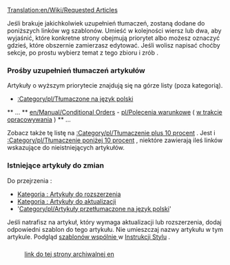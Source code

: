 [[Translation:en/Wiki/Requested Articles]]

Jeśli brakuje jakichkolwiek uzupełnień tłumaczeń, zostaną dodane do poniższych linków wg szablonów. Umieść w kolejności wiersz lub dwa, aby wyjaśnić, które konkretne strony obejmują priorytet albo możesz oznaczyć gdzieś, które obszernie zamierzasz edytować.
Jeśli wolisz napisać choćby sekcje, po prostu wybierz temat z tego zbioru i zrób .
=== Prośby uzupełnień tłumaczeń artykułów ===

Artykuły o wyższym priorytecie znajdują się na górze listy (poza kategorią).
* [[:Category/pl/Tłumaczone na język polski ]]
<!--* advanced rail networks--><!--
-->** ... 
<!--* Oś czasu . W jakich latach każdy z grfy zaczyna/kończy się. Co możesz zrobić--><!--
-->** [[en/Manual/Conditional Orders]] - [[pl/Polecenia warunkowe]] ( [[en/Archive/Community/Users/Yazalo/News|w trakcie opracowywania]] )
<!--* Przyzwoita sekcja [[pl/Archive/Manual/Rozwiązywanie problemów | Troubleshooting ]]--><!--
--><!--** W szczególności szczegółowe informacje o tym, gdzie znajdują się log files i gdziekolwiek indziej można zacząć szukać. -->** ...

Zobacz także tę listę na <!--[https://web.archive.org/web/20200918142931/http://wiki.openttd.org/Special:WantedPages Poszukiwane strony]-->[[:Category/pl/Tłumaczenie plus 10 procent]] . Jest i <!--[https://web.archive.org/web/20201101200325/https://wiki.openttd.org/Special:SpecialPages specialna strona ]-->[[:Category/pl/Tłumaczenie poniżej 10 procent]] , niektóre zawierają ileś linków wskazujące do nieistniejących artykułów.

=== Istniejące artykuły do zmian ===

Do przejrzenia :
*[[:Category/pl/Artykuły do rozbudowy | Kategoria : Artykuły do rozszerzenia ]] 
*[[:Category/pl/Do poprawki | Kategoria : Artykuły do ​aktualizacji ]] 
* <!--Category:Articles to be merged-->'[[Category/pl/Artykuły przetłumaczone na język polski]]' 
Jeśli natrafisz na artykuł, który wymaga aktualizacji lub rozszerzenia, dodaj odpowiedni szablon do tego artykułu. Nie umieszczaj nazwy artykułu w tym artykule. Podgląd [[pl/Wiki/Wspólne szablony | szablonów wspólnie ]]  w [[pl/Wiki/Instrukcja Stylów | Instrukcji Stylu]] . 

=== ===
: [https://web.archive.org/web/20200128090108/http://wiki.openttd.org/OpenTTD:Requested_Articles link do tej strony archiwalnej en ]